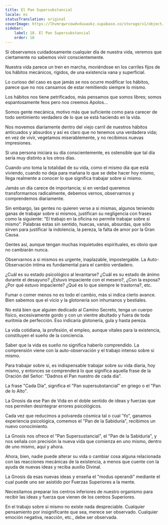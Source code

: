 ```yaml
---
title: El Pan Supersubstancial
locale: es
statusTranslation: original
coverImage: https://lhvmrqwrcowdvduuaukz.supabase.co/storage/v1/object/public/strapi-uploads/small_cover-tratado-de-psicologia-revolucionaria.webp-5e15e1cec4e0ebebcde5d7fc7565d8fd.webp
sidebar:
    label: 18. El Pan Supersubstancial
    order: 18
---
```

Si observamos cuidadosamente cualquier día de nuestra vida, veremos que ciertamente no sabemos vivir conscientemente.

Nuestra vida parece un tren en marcha, moviéndose en los carriles fijos de los hábitos mecánicos, rígidos, de una existencia vana y superficial.

Lo curioso del caso es que jamás se nos ocurre modificar los hábitos, parece que no nos cansamos de estar remitiendo siempre lo mismo.

Los hábitos nos tiene petrificados, más pensamos que somos libres; somos espantosamente feos pero nos creemos Apolos...

Somos gente mecánica, motivo más que suficiente como para carecer de todo sentimiento verdadero de lo que se está haciendo en la vida.

Nos movemos diariamente dentro del viejo carril de nuestros hábitos anticuados y absurdos y así es claro que no tenemos una verdadera vida; en vez de vivir, vegetamos miserablemente, y no recibimos nuevas impresiones.

Si una persona iniciara su día conscientemente, es ostensible que tal día sería muy distinto a los otros días.

Cuando uno toma la totalidad de su vida, como el mismo día que está viviendo, cuando no deja para mañana lo que se debe hacer hoy mismo, llega realmente a conocer lo que significa trabajar sobre si mismo.

Jamás un día carece de importancia; si en verdad queremos transformarnos radicalmente, debemos vernos, observarnos y comprendemos diariamente.

Sin embargo, las gentes no quieren verse a si mismas, algunos teniendo ganas de trabajar sobre si mismos, justifican su negligencia con frases como la siguiente: "El trabajo en la oficina no permite trabajar sobre si mismo". Palabras estas sin sentido, huecas, vanas, absurdas, que sólo sirven para justificar la indolencia, la pereza, la falta de amor por la Gran Causa.

Gentes así, aunque tengan muchas inquietudes espirituales, es obvio que no cambiarán nunca.

Observarnos a si mismos es urgente, inaplazable, impostergable. La Auto-Observación íntima es fundamental para el cambio verdadero.

¿Cuál es su estado psicológico al levantarse? ¿Cuál es su estado de ánimo durante el desayuno? ¿Estuvo impaciente con el mesero?, ¿Con la esposa? ¿Por qué estuvo impaciente? ¿Qué es lo que siempre le trastorna?, etc.

Fumar o comer menos no es todo el cambio, más si indica cierto avance. Bien sabemos que el vicio y la glotonería son inhumanos y bestiales.

No está bien que alguien dedicado al Camino Secreto, tenga un cuerpo físico, excesivamente gordo y con un vientre abultado y fuera de toda euritmia de perfección. Eso indicaría glotonería, gula y hasta pereza.

La vida cotidiana, la profesión, el empleo, aunque vitales para la existencia, constituyen el sueño de la conciencia.

Saber que la vida es sueño no significa haberlo comprendido. La comprensión viene con la auto-observación y el trabajo intenso sobre si mismo.

Para trabajar sobre si, es indispensable trabajar sobre su vida diaria, hoy mismo, y entonces se comprenderá lo que significa aquella frase de la Oración del Señor: "Dadnos el Pan nuestro de cada día".

La frase "Cada Día", significa el "Pan supersubstancial" en griego o el "Pan de lo Alto".

La Gnosis da ese Pan de Vida en el doble sentido de ideas y fuerzas que nos permiten desintegrar errores psicológicos.

Cada vez que reducimos a polvareda cósmica tal o cual 'Yo", ganamos experiencia psicológica, comemos el "Pan de la Sabiduría", recibimos un nuevo conocimiento.

La Gnosis nos ofrece el "Pan Supersustancial", el "Pan de la Sabiduría", y nos señala con precisión la nueva vida que comienza en uno mismo, dentro de uno mismo, aquí y ahora.

Ahora, bien, nadie puede alterar su vida o cambiar cosa alguna relacionada con las reacciones mecánicas de la existencia, a menos que cuente con la ayuda de nuevas ideas y reciba auxilio Divinal.

La Gnosis da esas nuevas ideas y enseña el "modus operandi" mediante el cual puede uno ser asistido por Fuerzas Superiores a la mente.

Necesitamos preparar los centros inferiores de nuestro organismo para recibir las ideas y fuerza que vienen de los centros Superiores.

En el trabajo sobre si mismo no existe nada despreciable. Cualquier pensamiento por insignificante que sea, merece ser observado. Cualquier emoción negativa, reacción, etc., debe ser observada.
